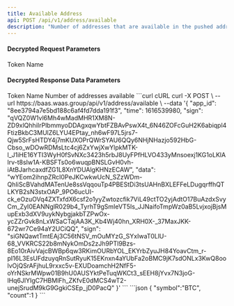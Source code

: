 ---
title: Available Address
api: POST /api/v1/address/available
description: "Number of addresses that are available in the pushed addresses"
---


#### Decrypted Request Parameters
<ParamField query="symbol" type="string" required>
    Token Name
</ParamField>


#### Decrypted Response Data Parameters
<Expandable title="object">
    <ResponseField name="symbol" type="string">Token Name</ResponseField>
    <ResponseField name="count" type="integer">Number of addresses available</ResponseField>
</Expandable>



<RequestExample>
  ```curl cURL
  curl -X POST \
  --url https://baas.waas.group/api/v1/address/available \
  --data '{
          "app_id": "8ee3794a7e5bd188c6af4fd7dda191f3",
          "time": 1616539980,
          "sign": "qVQZ0W1vl6Mh4wMadMHR1XM8N-ZD9xlQhhiIrPlbmmyoDDAgxqwYbtFZBAvPswX4t_6N46ZOFcGuH2K6abiqpl4FtizBkbC3MUlZ6LYU4EPtay_nh6wF97L5jrs7-Qjw5SrFsHTDY4j7mKUXOPrQWrSYAU6QQy6NHjNHazjo592HbG-Cbso_wDOwRDMsLtc4cj6ZxYwjXwYlpkMTK-l_J1iHE16YTI3WyH0fSvNXc3423h5rbJ8UyFPfHLVO433yMnsoexj1KG1oLKlAlrv-t8sIw1A-KBSFTs0o6wuqpBNSLGvH0vh-iAtBJarhcaxdfZG1L8XnYDUAlgKHNzECAW",
          "data": "wYEom2ihnpZRcI0PeJKCwkwUcN_SZzWDm-QhIiScBVahdMATenUe8ssVqqouTp4PBEStDi3tsUAHnBXLEFFeLDugqrffhQTLKYB2sN3stxOAP_9PO6ucUI-ck_eOzuOVq4ZXTxfdX6csf2o1yyZwtozcfik7ViL49ctTO2yjAdtO17BuAzdxSvyCm_ZyI0EANNglR029b4_TyrhT9gSmIeVT5Is_JJNaifoTmpWz0aB5LvjxojBjsMupExb3dXV9uykNybgjakbTZPwOx-ycZZrGvk8nLxWSaCTajAA3K_Kb4Wj40hn_XRH0X-_37MaxJKK-672wr7Ce94aY2UCiQQ", "sign": "siGNQawtTmtEAj3C56tNSV_mOuMYzG_SYxIwaT0LlU-68_VVKRCS22b8mNykOmDs2zJh9PTl9Bzs-8Eo10rAivVajcBWBp6qw3RKimOURbYOL_EKYrbZyuJH84YoavCtm_r-pI16L3EsUFdzuyqRnSutRyuK15EKnxn4aYUbFa2oBMC9jK7sdONLx3KwQ8oolvOjQSrAFjhuL9rxxc5v-EXUDoamchH2NfF5-oYrNSkrMWpw01B9hU0AUSYktPeTuqWKCt3_sEEH8jYvx7N3joG-lHq6JlYIgC7HBMlFh_ZKfvE0dMCS4wT2-unejSrudM9kG9GgkiCSEp_jD0PacQ"
  }'
  ```
</RequestExample>


<ResponseExample>
```json
{
    "symbol":"BTC",
    "count":1
}
```
</ResponseExample>